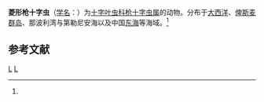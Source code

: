 {{Speciesbox
| taxon = Lonchostaurus rhombicus
| binomial_authority = ([[恩斯特·海克尔|Haeckel]], 1887)<ref name='id8945'>{{cite web| url =http://www.bioinfo.cn/db05/BjdwSpecies.php?action=view&id=8945| title =菱形枪十字虫| work =《中国动物物种编目数据库》| publisher =中国科学院微生物研究所| author =中国科学院动物研究所| accessdate =2009-04-16| deadurl =yes| archiveurl =https://web.archive.org/web/20160305055418/http://www.bioinfo.cn/db05/BjdwSpecies.php?action=view&id=8945| archivedate =2016-03-05}}</ref>
}}

'''菱形枪十字虫'''（[[学名|学名]]：{{lang|la|''Lonchostaurus rhombicus''}}）为[[十字叶虫科|十字叶虫科]][[枪十字虫属|枪十字虫属]]的动物。分布于[[大西洋|大西洋]]、[[俾斯麦群岛|俾斯麦群岛]]、那波利湾与第勒尼安海以及中国[[东海|东海]]等海域。<ref name='id8945'/>

== 参考文献 ==
{{reflist}}
{{Taxonbar}}
{{放射虫小作品}}

[[Category:枪十字虫属|L]]
[[Category:1887年描述的动物|L]]